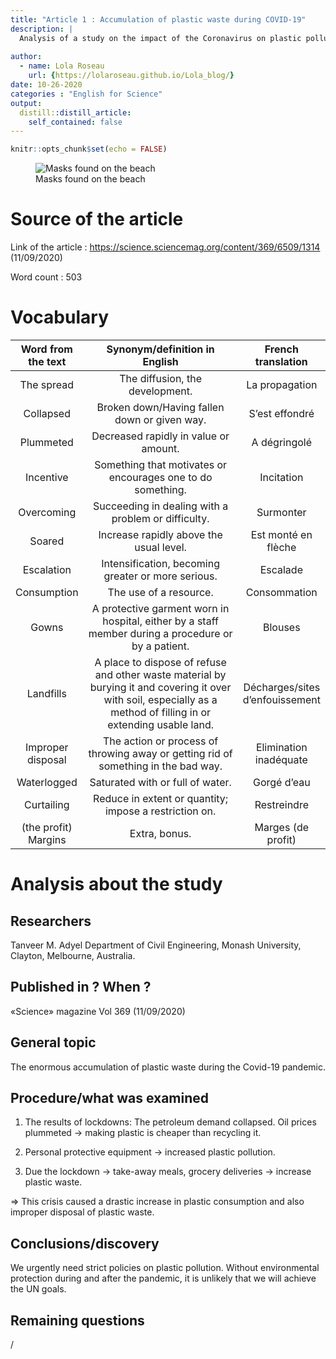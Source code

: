 ```yaml
---
title: "Article 1 : Accumulation of plastic waste during COVID-19"
description: |
  Analysis of a study on the impact of the Coronavirus on plastic pollution in the world.
  
author:
  - name: Lola Roseau
    url: {https://lolaroseau.github.io/Lola_blog/}
date: 10-26-2020
categories : "English for Science"
output:
  distill::distill_article:
    self_contained: false
---
```


```r
knitr::opts_chunk$set(echo = FALSE)
```

![Masks found on the beach](images/article 1 - masque.jpg)

# Source of the article

Link of the article : <https://science.sciencemag.org/content/369/6509/1314> (11/09/2020)

Word count : 503

# Vocabulary

|  Word from the text  |                                                                   Synonym/definition in English                                                                    |       French translation        |
| :------------------: | :----------------------------------------------------------------------------------------------------------------------------------------------------------------: | :-----------------------------: |
|      The spread      |                                                                  The diffusion, the development.                                                                   |         La propagation          |
|      Collapsed       |                                                            Broken down/Having fallen down or given way.                                                            |         S’est effondré          |
|      Plummeted       |                                                               Decreased rapidly in value or amount.                                                                |          A dégringolé           |
|      Incentive       |                                                    Something that motivates or encourages one to do something.                                                     |           Incitation            |
|      Overcoming      |                                                        Succeeding in dealing with a problem or difficulty.                                                         |            Surmonter            |
|        Soared        |                                                              Increase rapidly above the usual level.                                                               |       Est monté en flèche       |
|      Escalation      |                                                         Intensification, becoming greater or more serious.                                                         |            Escalade             |
|     Consumption      |                                                                       The use of a resource.                                                                       |          Consommation           |
|        Gowns         |                                A protective garment worn in hospital, either by a staff member during a procedure or by a patient.                                 |             Blouses             |
|      Landfills       | A place to dispose of refuse and other waste material by burying it and covering it over with soil, especially as a method of filling in or extending usable land. | Décharges/sites d’enfouissement |
|  Improper disposal   |                                         The action or process of throwing away or getting rid of something in the bad way.                                         |     Elimination inadéquate      |
|     Waterlogged      |                                                                  Saturated with or full of water.                                                                  |           Gorgé d’eau           |
|      Curtailing      |                                                       Reduce in extent or quantity; impose a restriction on.                                                       |           Restreindre           |
| (the profit) Margins |                                                                           Extra, bonus.                                                                            |       Marges (de profit)        |

# Analysis about the study

## Researchers

Tanveer M. Adyel Department of Civil Engineering, Monash University, Clayton, Melbourne, Australia.

## Published in ? When ?

«Science» magazine Vol 369 (11/09/2020)

## General topic

The enormous accumulation of plastic waste during the Covid-19 pandemic.

## Procedure/what was examined

1. The results of lockdowns: The petroleum demand collapsed. Oil prices plummeted -> making plastic is cheaper than recycling it.

2. Personal protective equipment -> increased plastic pollution.

3. Due the lockdown -> take-away meals, grocery deliveries -> increase plastic waste.

=> This crisis caused a drastic increase in plastic consumption and also improper disposal of plastic waste.

## Conclusions/discovery

We urgently need strict policies on plastic pollution. Without environmental protection during and after the pandemic, it is unlikely that we will achieve the UN goals.

## Remaining questions 

/

